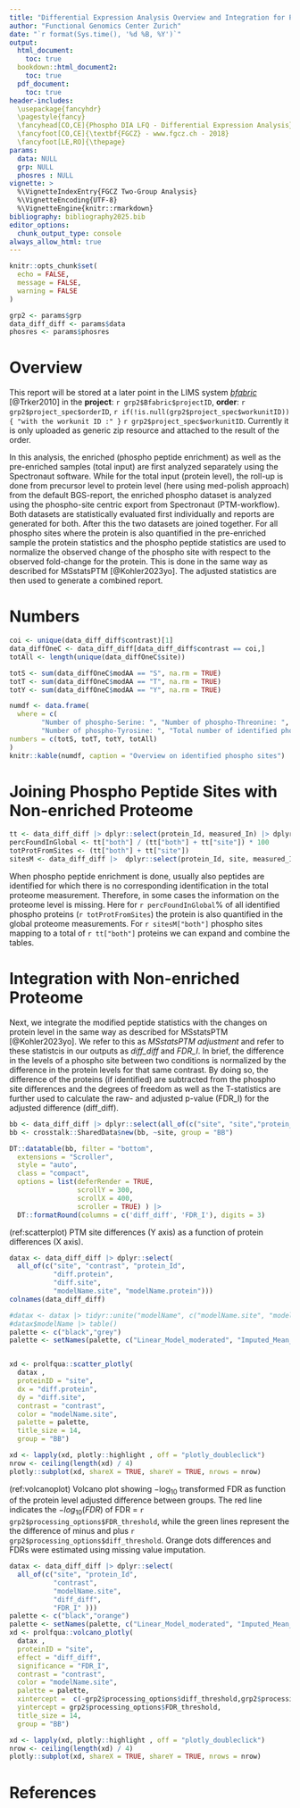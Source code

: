 ```yaml
---
title: "Differential Expression Analysis Overview and Integration for Phospho DIA-LFQ Data"
author: "Functional Genomics Center Zurich"
date: "`r format(Sys.time(), '%d %B, %Y')`"
output:
  html_document:
    toc: true
  bookdown::html_document2:
    toc: true
  pdf_document: 
    toc: true
header-includes: 
  \usepackage{fancyhdr}
  \pagestyle{fancy}
  \fancyhead[CO,CE]{Phospho DIA LFQ - Differential Expression Analysis}
  \fancyfoot[CO,CE]{\textbf{FGCZ} - www.fgcz.ch - 2018}
  \fancyfoot[LE,RO]{\thepage} 
params:
  data: NULL
  grp: NULL
  phosres : NULL
vignette: >
  %\VignetteIndexEntry{FGCZ Two-Group Analysis}
  %\VignetteEncoding{UTF-8}
  %\VignetteEngine{knitr::rmarkdown}
bibliography: bibliography2025.bib
editor_options: 
  chunk_output_type: console
always_allow_html: true
---
```




```r

knitr::opts_chunk$set(
  echo = FALSE,
  message = FALSE,
  warning = FALSE
)

grp2 <- params$grp
data_diff_diff <- params$data
phosres <- params$phosres
```

# Overview

This report will be stored at a later point in the LIMS system [_bfabric_](https://fgcz-bfabric.uzh.ch) [@Trker2010] in the 
__project__: `r grp2$Bfabric$projectID`, __order__: `r grp2$project_spec$orderID`, `r if(!is.null(grp2$project_spec$workunitID)){ "with the workunit ID :" }`  `r grp2$project_spec$workunitID`. Currently it is only uploaded as generic zip resource and attached to the result of the order.

In this analysis, the enriched (phospho peptide enrichment) as well as the pre-enriched samples (total input) are first analyzed separately using the Spectronaut software. While for the total input (protein level), the roll-up is done from precursor level to protein level (here using med-polish approach) from the default BGS-report, the enriched phospho dataset is analyzed using the phospho-site centric export from Spectronaut (PTM-workflow). Both datasets are statistically evaluated first individually and reports are generated for both. After this the two datasets are joined together. For all phospho sites where the protein is also quantified in the pre-enriched sample the protein statistics and the phospho peptide statistics are used to normalize the observed change of the phospho site with respect to the observed fold-change for the protein. This is done in the same way as described for MSstatsPTM [@Kohler2023yo]. The adjusted statistics are then used to generate a combined report. 

# Numbers

```r
coi <- unique(data_diff_diff$contrast)[1]
data_diffOneC <- data_diff_diff[data_diff_diff$contrast == coi,]
totAll <- length(unique(data_diffOneC$site))

totS <- sum(data_diffOneC$modAA == "S", na.rm = TRUE)
totT <- sum(data_diffOneC$modAA == "T", na.rm = TRUE)
totY <- sum(data_diffOneC$modAA == "Y", na.rm = TRUE)

numdf <- data.frame(
  where = c( 
        "Number of phospho-Serine: ", "Number of phospho-Threonine: ", 
        "Number of phospho-Tyrosine: ", "Total number of identified phospho sites: "), 
numbers = c(totS, totT, totY, totAll)
)
knitr::kable(numdf, caption = "Overview on identified phospho sites")

```


# Joining Phospho Peptide Sites with Non-enriched Proteome

```r
tt <- data_diff_diff |> dplyr::select(protein_Id, measured_In) |> dplyr::distinct() |> dplyr::pull(measured_In) |> table()
percFoundInGlobal <- tt["both"] / (tt["both"] + tt["site"]) * 100
totProtFromSites <- (tt["both"] + tt["site"])
sitesM <- data_diff_diff |>  dplyr::select(protein_Id, site, measured_In) |> dplyr::distinct() |> dplyr::pull(measured_In) |> table()
```

When phospho peptide enrichment is done, usually also peptides are identified for which there is no corresponding identification in the total proteome measurement.
Therefore, in some cases the information on the proteome level is missing. Here for `r percFoundInGlobal`% of all identified phospho proteins (`r totProtFromSites`)
the protein is also quantified in the global proteome measurements.
For `r sitesM["both"]` phospho sites mapping to a total of `r tt["both"]` proteins we can expand and combine the tables. 


# Integration with Non-enriched Proteome

Next, we integrate the modified peptide statistics with the changes on protein level in the same way as described for MSstatsPTM [@Kohler2023yo]. We refer to this as *MSstatsPTM adjustment* and refer to these statistcis in our outputs as *diff_diff* and *FDR_I*.
In brief, the difference in the levels of a phospho site between two conditions is normalized by the difference in the protein levels for that same contrast. By doing so, the difference of the proteins (if identified) are subtracted from the phospho site differences and the degrees of freedom as well as the T-statistics are further used to calculate the raw- and adjusted p-value (FDR_I) for the adjusted difference (diff_diff).


```r
bb <- data_diff_diff |> dplyr::select(all_of(c("site", "site","protein_Id","contrast","modelName.site","diff_diff","FDR_I")))
bb <- crosstalk::SharedData$new(bb, ~site, group = "BB")

DT::datatable(bb, filter = "bottom",
  extensions = "Scroller",
  style = "auto",
  class = "compact",
  options = list(deferRender = TRUE,
                 scrollY = 300,
                 scrollX = 400,
                 scroller = TRUE) ) |>
  DT::formatRound(columns = c('diff_diff', 'FDR_I'), digits = 3)

```


(ref:scatterplot) PTM site differences (Y axis) as a function of protein differences (X axis).

```r

datax <- data_diff_diff |> dplyr::select(
  all_of(c("site", "contrast", "protein_Id",
           "diff.protein",
           "diff.site",
           "modelName.site", "modelName.protein")))
colnames(data_diff_diff)

#datax <- datax |> tidyr::unite("modelName", c("modelName.site", "modelName.protein"), sep = "~")
#datax$modelName |> table()
palette <- c("black","grey")
palette <- setNames(palette, c("Linear_Model_moderated", "Imputed_Mean_moderated"))  


xd <- prolfqua::scatter_plotly( 
  datax ,
  proteinID = "site",
  dx = "diff.protein",
  dy = "diff.site",
  contrast = "contrast",
  color = "modelName.site",
  palette = palette,
  title_size = 14,
  group = "BB")

xd <- lapply(xd, plotly::highlight , off = "plotly_doubleclick")
nrow <- ceiling(length(xd) / 4)
plotly::subplot(xd, shareX = TRUE, shareY = TRUE, nrows = nrow)

```


(ref:volcanoplot)  Volcano plot showing $-\log_{10}$ transformed FDR as function of the protein level adjusted difference between groups. The red line indicates the $-log_{10}(FDR)$ of FDR = `r grp2$processing_options$FDR_threshold`, while the green lines represent the the difference of minus and plus `r grp2$processing_options$diff_threshold`. Orange dots differences and FDRs were estimated using missing value imputation.


```r
datax <- data_diff_diff |> dplyr::select(
  all_of(c("site", "protein_Id",
           "contrast",
           "modelName.site",
           "diff_diff",
           "FDR_I" )))
palette <- c("black","orange")
palette <- setNames(palette, c("Linear_Model_moderated", "Imputed_Mean_moderated"))  
xd <- prolfqua::volcano_plotly( 
  datax ,
  proteinID = "site",
  effect = "diff_diff",
  significance = "FDR_I",
  contrast = "contrast",
  color = "modelName.site",
  palette = palette,
  xintercept =  c(-grp2$processing_options$diff_threshold,grp2$processing_options$diff_threshold),
  yintercept = grp2$processing_options$FDR_threshold,
  title_size = 14,
  group = "BB")

xd <- lapply(xd, plotly::highlight , off = "plotly_doubleclick")
nrow <- ceiling(length(xd) / 4)
plotly::subplot(xd, shareX = TRUE, shareY = TRUE, nrows = nrow)

```

# References
